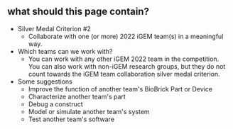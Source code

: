 

## what should this page contain?

- Silver Medal Criterion #2
  - Collaborate with one (or more) 2022 iGEM team(s) in a meaningful way.
- Which teams can we work with?
  - You can work with any other iGEM 2022 team in the competition. You can also work with non-iGEM research groups, but they do not count towards the iGEM team collaboration silver medal criterion.
- Some suggestions
  - Improve the function of another team's BioBrick Part or Device
  - Characterize another team's part
  - Debug a construct
  - Model or simulate another team's system
  - Test another team's software
